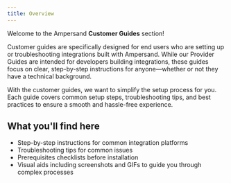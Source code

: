 ```yaml
---
title: Overview
---
```


Welcome to the Ampersand **Customer Guides** section!  

Customer guides are specifically designed for end users who are setting up or troubleshooting integrations built with Ampersand. While our Provider Guides are intended for developers building integrations, these guides focus on clear, step-by-step instructions for anyone—whether or not they have a technical background.

With the customer guides, we want to simplify the setup process for you. Each guide covers common setup steps, troubleshooting tips, and best practices to ensure a smooth and hassle-free experience.

## What you'll find here

- Step-by-step instructions for common integration platforms
- Troubleshooting tips for common issues
- Prerequisites checklists before installation
- Visual aids including screenshots and GIFs to guide you through complex processes
